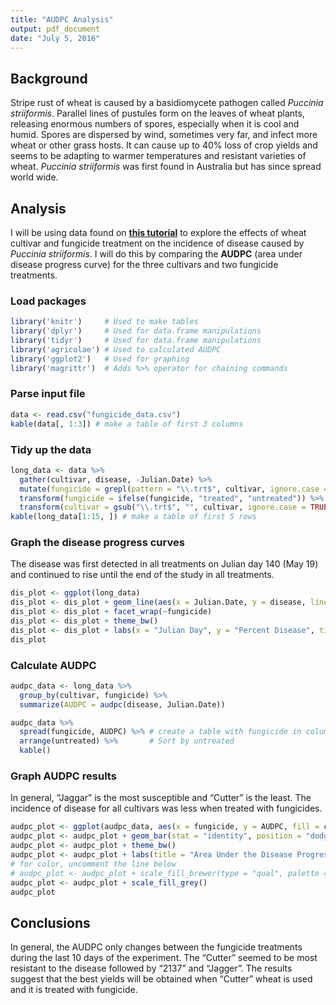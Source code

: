 ```yaml
---
title: "AUDPC Analysis"
output: pdf_document
date: "July 5, 2016"
---
```


## Background

Stripe rust of wheat is caused by a basidiomycete pathogen called *Puccinia striiformis*.
Parallel lines of pustules form on the leaves of wheat plants, releasing enormous numbers of spores, especially when it is cool and humid.
Spores are dispersed by wind, sometimes very far, and infect more wheat or other grass hosts.
It can cause up to 40% loss of crop yields and seems to be adapting to warmer temperatures and resistant varieties of wheat.
*Puccinia striiformis* was first found in Australia but has since spread world wide.

## Analysis

I will be using data found on **[this tutorial](http://www.apsnet.org/edcenter/advanced/topics/EcologyAndEpidemiologyInR/DiseaseProgress/Pages/StripeRust.aspx)** to explore the effects of wheat cultivar and fungicide treatment on the incidence of disease caused by *Puccinia striiformis*.
 I will do this by comparing the **AUDPC** (area under disease progress curve) for the three cultivars and two fungicide treatments.

### Load packages

```r
library('knitr')     # Used to make tables 
library('dplyr')     # Used for data.frame manipulations
library('tidyr')     # Used for data.frame manipulations
library('agricolae') # Used to calculated AUDPC
library('ggplot2')   # Used for graphing
library('magrittr')  # Adds %>% operator for chaining commands
```


### Parse input file

```r
data <- read.csv("fungicide_data.csv")
kable(data[, 1:3]) # make a table of first 3 columns
```


### Tidy up the data

```r
long_data <- data %>% 
  gather(cultivar, disease, -Julian.Date) %>% 
  mutate(fungicide = grepl(pattern = "\\.trt$", cultivar, ignore.case = TRUE)) %>% 
  transform(fungicide = ifelse(fungicide, "treated", "untreated")) %>% 
  transform(cultivar = gsub("\\.trt$", "", cultivar, ignore.case = TRUE)) 
kable(long_data[1:15, ]) # make a table of first 5 rows
```


### Graph the disease progress curves

The disease was first detected in all treatments on Julian day 140 (May 19) and continued to rise until the end of the study in all treatments.

```r
dis_plot <- ggplot(long_data)
dis_plot <- dis_plot + geom_line(aes(x = Julian.Date, y = disease, linetype = cultivar))
dis_plot <- dis_plot + facet_wrap(~fungicide)
dis_plot <- dis_plot + theme_bw()
dis_plot <- dis_plot + labs(x = "Julian Day", y = "Percent Disease", title = "Disease Progress Curve")
dis_plot
```


### Calculate AUDPC

```r
audpc_data <- long_data %>% 
  group_by(cultivar, fungicide) %>% 
  summarize(AUDPC = audpc(disease, Julian.Date))
```

```r
audpc_data %>% 
  spread(fungicide, AUDPC) %>% # create a table with fungicide in columns and cultivar in rows
  arrange(untreated) %>%       # Sort by untreated
  kable()
```



### Graph AUDPC results

In general, "Jaggar" is the most susceptible and "Cutter" is the least.
The incidence of disease for all cultivars was less when treated with fungicides.

```r
audpc_plot <- ggplot(audpc_data, aes(x = fungicide, y = AUDPC, fill = cultivar))
audpc_plot <- audpc_plot + geom_bar(stat = "identity", position = "dodge")
audpc_plot <- audpc_plot + theme_bw()
audpc_plot <- audpc_plot + labs(title = "Area Under the Disease Progress Curve")
# for color, uncomment the line below
# audpc_plot <- audpc_plot + scale_fill_brewer(type = "qual", palette = "Set1")
audpc_plot <- audpc_plot + scale_fill_grey()
audpc_plot
```


## Conclusions

In general, the AUDPC only changes between the fungicide treatments during the last 10 days of the experiment. 
The "Cutter" seemed to be most resistant to the disease followed by "2137" and "Jagger". 
The results suggest that the best yields will be obtained when "Cutter" wheat is used and it is treated with fungicide.
